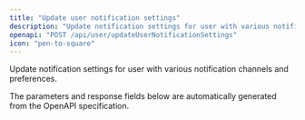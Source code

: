 ```yaml
---
title: "Update user notification settings"
description: "Update notification settings for user with various notification channels and preferences."
openapi: "POST /api/user/updateUserNotificationSettings"
icon: "pen-to-square"
---
```


Update notification settings for user with various notification channels and preferences.

<Note>
The parameters and response fields below are automatically generated from the OpenAPI specification.
</Note>

